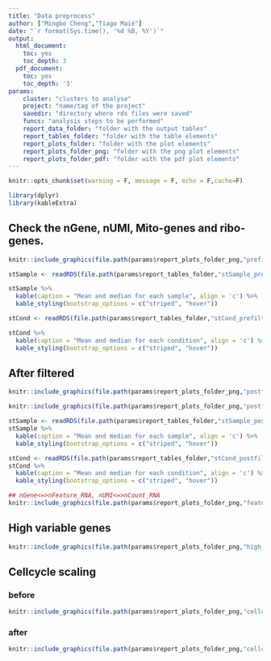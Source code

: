 ```yaml
---
title: "Data preprocess"
author: ["Mingbo Cheng","Tiago Maié"]
date: "`r format(Sys.time(), '%d %B, %Y')`"
output:
  html_document:
    toc: yes
    toc_depth: 3
  pdf_document:
    toc: yes
    toc_depth: '3'
params:
    cluster: "clusters to analyse"
    project: "name/tag of the project"
    savedir: "directory where rds files were saved"
    funcs: "analysis steps to be performed"
    report_data_folder: "folder with the output tables"
    report_tables_folder: "folder with the table elements"
    report_plots_folder: "folder with the plot elements"
    report_plots_folder_png: "folder with the png plot elements"
    report_plots_folder_pdf: "folder with the pdf plot elements"
---
```

```r
knitr::opts_chunk$set(warning = F, message = F, echo = F,cache=F)
```

```r
library(dplyr)
library(kableExtra)
```

## Check the nGene, nUMI, Mito-genes and ribo-genes.

```r
knitr::include_graphics(file.path(params$report_plots_folder_png,"prefilter_vlnplot.png"))
```
```r
stSample <- readRDS(file.path(params$report_tables_folder,"stSample_prefilter.RDS"))

stSample %>%
  kable(caption = "Mean and median for each sample", align = 'c') %>%
  kable_styling(bootstrap_options = c("striped", "hover"))

stCond <- readRDS(file.path(params$report_tables_folder,"stCond_prefilter.RDS"))

stCond %>%
  kable(caption = "Mean and median for each condition", align = 'c') %>%
  kable_styling(bootstrap_options = c("striped", "hover"))
```


## After filtered

```r
knitr::include_graphics(file.path(params$report_plots_folder_png,"postfilter_vlnplot.png"))
```


```r
knitr::include_graphics(file.path(params$report_plots_folder_png,"postfilter_cellphase.png"))
```


```r
stSample <- readRDS(file.path(params$report_tables_folder,"stSample_postfilter.RDS"))
stSample %>%
  kable(caption = "Mean and median for each sample", align = 'c') %>%
  kable_styling(bootstrap_options = c("striped", "hover"))

stCond <- readRDS(file.path(params$report_tables_folder,"stCond_postfilter.RDS"))
stCond %>%
  kable(caption = "Mean and median for each condition", align = 'c') %>%
  kable_styling(bootstrap_options = c("striped", "hover"))
```

```r
## nGene<=>nFeature_RNA, nUMI<=>nCount_RNA
knitr::include_graphics(file.path(params$report_plots_folder_png,"featurescatter_ncountRNA.png"))
```

## High variable genes
```r
knitr::include_graphics(file.path(params$report_plots_folder_png,"high_var_genes.png"))
```

## Cellcycle scaling

### before
```r
knitr::include_graphics(file.path(params$report_plots_folder_png,"cellcycle_scaling_before.png"))
```

### after
```r
knitr::include_graphics(file.path(params$report_plots_folder_png,"cellcycle_scaling_after.png"))
```
